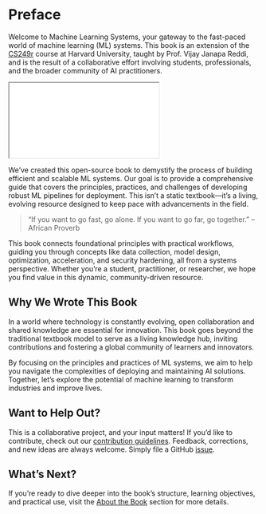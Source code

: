 # Preface {.unnumbered}

Welcome to Machine Learning Systems, your gateway to the fast-paced world of machine learning (ML) systems. This book is an extension of the [CS249r](https://sites.google.com/g.harvard.edu/cs249-tinyml-2023) course at Harvard University, taught by Prof. Vijay Janapa Reddi, and is the result of a collaborative effort involving students, professionals, and the broader community of AI practitioners.

```{=html}
<iframe src="../../github-button.html"></iframe>
```

We've created this open-source book to demystify the process of building efficient and scalable ML systems. Our goal is to provide a comprehensive guide that covers the principles, practices, and challenges of developing robust ML pipelines for deployment. This isn't a static textbook—it's a living, evolving resource designed to keep pace with advancements in the field.

> "If you want to go fast, go alone. If you want to go far, go together."
> -- African Proverb

This book connects foundational principles with practical workflows, guiding you through concepts like data collection, model design, optimization, acceleration, and security hardening, all from a systems perspective. Whether you're a student, practitioner, or researcher, we hope you find value in this dynamic, community-driven resource.

## Why We Wrote This Book {#sec-preface-wrote-book-29c3}

In a world where technology is constantly evolving, open collaboration and shared knowledge are essential for innovation. This book goes beyond the traditional textbook model to serve as a living knowledge hub, inviting contributions and fostering a global community of learners and innovators.

By focusing on the principles and practices of ML systems, we aim to help you navigate the complexities of deploying and maintaining AI solutions. Together, let's explore the potential of machine learning to transform industries and improve lives.

## Want to Help Out? {#sec-preface-want-help-faff}

This is a collaborative project, and your input matters! If you'd like to contribute, check out our [contribution guidelines](https://github.com/harvard-edge/cs249r_book/blob/dev/contribute.md). Feedback, corrections, and new ideas are always welcome. Simply file a GitHub [issue](https://github.com/harvard-edge/cs249r_book/issues).

## What's Next? {#sec-preface-whats-next-c8f3}

If you're ready to dive deeper into the book's structure, learning objectives, and practical use, visit the [About the Book](../frontmatter/about/about.qmd#about-the-book-unnumbered) section for more details.
